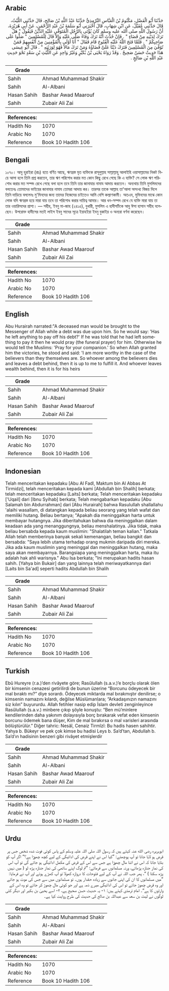 ## Arabic


<div dir="rtl" lang="ar" style={{fontSize:'larger',backgroundColor:'#f8f9fa',padding:20}}>
حَدَّثَنَا أَبُو الْفَضْلِ، مَكْتُومُ بْنُ الْعَبَّاسِ التِّرْمِذِيُّ حَدَّثَنَا عَبْدُ اللَّهِ بْنُ صَالِحٍ، قَالَ حَدَّثَنِي اللَّيْثُ، قَالَ حَدَّثَنِي عُقَيْلٌ، عَنِ ابْنِ شِهَابٍ، قَالَ أَخْبَرَنِي أَبُو سَلَمَةَ بْنُ عَبْدِ الرَّحْمَنِ، عَنْ أَبِي هُرَيْرَةَ، أَنَّ رَسُولَ اللَّهِ صلى الله عليه وسلم كَانَ يُؤْتَى بِالرَّجُلِ الْمُتَوَفَّى عَلَيْهِ الدَّيْنُ فَيَقُولُ ‏"‏ هَلْ تَرَكَ لِدَيْنِهِ مِنْ قَضَاءٍ ‏"‏ ‏.‏ فَإِنْ حُدِّثَ أَنَّهُ تَرَكَ وَفَاءً صَلَّى عَلَيْهِ وَإِلاَّ قَالَ لِلْمُسْلِمِينَ ‏"‏ صَلُّوا عَلَى صَاحِبِكُمْ ‏"‏ ‏.‏ فَلَمَّا فَتَحَ اللَّهُ عَلَيْهِ الْفُتُوحَ قَامَ فَقَالَ ‏"‏ أَنَا أَوْلَى بِالْمُؤْمِنِينَ مِنْ أَنْفُسِهِمْ فَمَنْ تُوُفِّيَ مِنَ الْمُسْلِمِينَ فَتَرَكَ دَيْنًا عَلَىَّ قَضَاؤُهُ وَمَنْ تَرَكَ مَالاً فَهُوَ لِوَرَثَتِهِ ‏"‏ ‏.‏ قَالَ أَبُو عِيسَى هَذَا حَدِيثٌ حَسَنٌ صَحِيحٌ ‏.‏ وَقَدْ رَوَاهُ يَحْيَى بْنُ بُكَيْرٍ وَغَيْرُ وَاحِدٍ عَنِ اللَّيْثِ بْنِ سَعْدٍ نَحْوَ حَدِيثِ عَبْدِ اللَّهِ بْنِ صَالِحٍ ‏.‏
</div>
<div style={{backgroundColor:'#f8f9fa',padding:20, marginBottom: 10}}><table> <thead> <tr> <th>Grade</th> <th></th> </tr> </thead> <tbody> <tr><td>Sahih</td><td>Ahmad Muhammad Shakir</td></tr><tr><td>Sahih</td><td>Al-Albani</td></tr><tr><td>Hasan Sahih</td><td>Bashar Awad Maarouf</td></tr><tr><td>Sahih</td><td>Zubair Ali Zai</td></tr></tbody></table><table> <thead> <tr> <th>References:</th> <th></th> </tr> </thead> <tbody><tr><td>Hadith No</td><td>1070</td></tr><tr><td>Arabic No</td><td>1070</td></tr><tr><td>Reference</td><td>Book 10 Hadith 106</td></tr></tbody></table></div>

## Bengali


<div dir="ltr" lang="bn" style={{fontSize:'larger',backgroundColor:'#f8f9fa',padding:20}}>
১০৭০। আবু হুরাইরা (রাঃ) হতে বর্ণিত আছে, ঋণগ্রস্ত মৃত ব্যক্তিকে রাসূলুল্লাহ সাল্লাল্লাহু আলাইহি ওয়াসাল্লামের নিকট নিয়ে আসা হলে তিনি প্রশ্ন করতেন, তার ঋণ পরিশোধ করার মত কোন কিছু রেখে গেছে কি এ ব্যক্তি? সে লোক ঋণ পরিশোধ করার মত সম্পদ রেখে গেছে বলা হলে তবে তিনি তার জানাযার নামায আদায় করতেন। অন্যথায় তিনি মুসলিমদের বলতেনঃ তোমাদের ভাইয়ের জানাযার নামায তোমরা আদায় কর। তারপর তাকে আল্লাহ তা'আলা অসংখ্য বিজয় দিলে তিনি দাড়িয়ে বললেনঃ মু'মিনদের জন্য তাদের নিজেদের চাইতেও আমি বেশি কল্যাণকামী। অতএব, মুমিনদের মাঝে কোন লোক যদি ঋণগ্রস্ত হয়ে মারা যায় তবে তা পরিশোধ করার দায়িত্ব আমার। আর ধন-সম্পদ রেখে যে ব্যক্তি মারা যায় তা তার ওয়ারিসদের প্রাপ্য। — সহীহ, ইবনু মা-জাহ (২৪১৫), বুখারী, মুসলিম এ হাদীসটিকে আবু ঈসা হাসান সহীহ বলেছেন। উপরোক্ত হাদীসের মতই লাইস ইবনু সাদের সূত্রে ইয়াহইয়া ইবনু বুকাইর ও অন্যরা বর্ণনা করেছেন।
</div>
<div style={{backgroundColor:'#f8f9fa',padding:20, marginBottom: 10}}><table> <thead> <tr> <th>Grade</th> <th></th> </tr> </thead> <tbody> <tr><td>Sahih</td><td>Ahmad Muhammad Shakir</td></tr><tr><td>Sahih</td><td>Al-Albani</td></tr><tr><td>Hasan Sahih</td><td>Bashar Awad Maarouf</td></tr><tr><td>Sahih</td><td>Zubair Ali Zai</td></tr></tbody></table><table> <thead> <tr> <th>References:</th> <th></th> </tr> </thead> <tbody><tr><td>Hadith No</td><td>1070</td></tr><tr><td>Arabic No</td><td>1070</td></tr><tr><td>Reference</td><td>Book 10 Hadith 106</td></tr></tbody></table></div>

## English


<div dir="ltr" lang="en" style={{fontSize:'larger',backgroundColor:'#f8f9fa',padding:20}}>
Abu Hurairah narrated:"A deceased man would be brought to the Messenger of Allah while a debt was due upon him. So he would say: 'Has he left anything to pay off his debt?' If he was told that he had left something to pay it then he would pray (the funeral prayer) for him. Otherwise he would tell the Muslims: 'Pray for your companion.' So when Allah granted him the victories, he stood and said: 'I am more worthy in the case of the believers than they themselves are. So whoever among the believers dies and leaves a debt behind, then it is up to me to fulfill it. And whoever leaves wealth behind, then it is for his heirs
</div>
<div style={{backgroundColor:'#f8f9fa',padding:20, marginBottom: 10}}><table> <thead> <tr> <th>Grade</th> <th></th> </tr> </thead> <tbody> <tr><td>Sahih</td><td>Ahmad Muhammad Shakir</td></tr><tr><td>Sahih</td><td>Al-Albani</td></tr><tr><td>Hasan Sahih</td><td>Bashar Awad Maarouf</td></tr><tr><td>Sahih</td><td>Zubair Ali Zai</td></tr></tbody></table><table> <thead> <tr> <th>References:</th> <th></th> </tr> </thead> <tbody><tr><td>Hadith No</td><td>1070</td></tr><tr><td>Arabic No</td><td>1070</td></tr><tr><td>Reference</td><td>Book 10 Hadith 106</td></tr></tbody></table></div>

## Indonesian


<div dir="ltr" lang="id" style={{fontSize:'larger',backgroundColor:'#f8f9fa',padding:20}}>
Telah menceritakan kepadaku [Abu Al Fadl, Maktum bin Al Abbas At Tirmidzi], telah menceritakan kepada kami [Abdullah bin Shalih] berkata; telah menceritakan kepadaku [Laits] berkata; Telah menceritakan kepadaku ['Uqail] dari [Ibnu Syihab] berkata; Telah mengabarkan kepadaku [Abu Salamah bin Abdurrahman] dari [Abu Hurairah] bahwa Rasulullah shallallahu 'alaihi wasallam, di datangkan kepada beliau seorang yang telah wafat dan memiliki hutang. Beliau bertanya; "Apakah dia meninggalkan harta untuk membayar hutangnya. Jika diberitahukan bahwa dia meninggalkan dalam keadaan ada yang menanggungnya, beliau menshalatinya. Jika tidak, maka beliau bersabda kepada kaum muslimin: "Shalatilah teman kalian." Tatkala Allah telah memberinya banyak sekali kemenangan, beliau bangkit dan bersabda: "Saya lebih utama terhadap orang mukmin daripada diri mereka. Jika ada kaum muslimin yang meninggal dan meninggalkan hutang, maka saya akan membayarnya. Barangsiapa yang meninggalkan harta, maka itu adalah hak ahli warisnya." Abu Isa berkata; "Ini merupakan hadits hasan sahih. [Yahya bin Bukair] dan yang lainnya telah meriwayatkannya dari [Laits bin Sa'ad] seperti hadits Abdullah bin Shalih
</div>
<div style={{backgroundColor:'#f8f9fa',padding:20, marginBottom: 10}}><table> <thead> <tr> <th>Grade</th> <th></th> </tr> </thead> <tbody> <tr><td>Sahih</td><td>Ahmad Muhammad Shakir</td></tr><tr><td>Sahih</td><td>Al-Albani</td></tr><tr><td>Hasan Sahih</td><td>Bashar Awad Maarouf</td></tr><tr><td>Sahih</td><td>Zubair Ali Zai</td></tr></tbody></table><table> <thead> <tr> <th>References:</th> <th></th> </tr> </thead> <tbody><tr><td>Hadith No</td><td>1070</td></tr><tr><td>Arabic No</td><td>1070</td></tr><tr><td>Reference</td><td>Book 10 Hadith 106</td></tr></tbody></table></div>

## Turkish


<div dir="ltr" lang="tr" style={{fontSize:'larger',backgroundColor:'#f8f9fa',padding:20}}>
Ebû Hureyre (r.a.)’den rivâyete göre; Rasûlullah (s.a.v.)’e borçlu olarak ölen bir kimsenin cenazesi getirilirdi de bunun üzerine “Borcunu ödeyecek bir mal bıraktı mı?” diye sorardı. Ödeyecek miktarda mal bırakmıştır denilirse; o kimsenin namazını kılardı, değilse Müslümanlara; “Arkadaşınızın namazını siz kılın” buyururdu. Allah fetihler nasip edip İslam devleti zenginleyince Rasûlullah (s.a.v.) minbere çıkıp şöyle konuştu: “Ben mü’minlere kendilerinden daha yakınım dolayısıyla borç bırakarak vefat eden kimsenin borcunu ödemek bana düşer, Kim de mal bırakırsa o mal varisleri arasında bölüştürülür.” Diğer tahric: Nesâî, Cenaiz Tirmîzî: Bu hadis hasen sahihtir. Yahya b. Bükeyr ve pek çok kimse bu hadisi Leys b. Sa’d’tan, Abdullah b. Sa’d’ın hadisinin benzeri gibi rivâyet etmişlerdir
</div>
<div style={{backgroundColor:'#f8f9fa',padding:20, marginBottom: 10}}><table> <thead> <tr> <th>Grade</th> <th></th> </tr> </thead> <tbody> <tr><td>Sahih</td><td>Ahmad Muhammad Shakir</td></tr><tr><td>Sahih</td><td>Al-Albani</td></tr><tr><td>Hasan Sahih</td><td>Bashar Awad Maarouf</td></tr><tr><td>Sahih</td><td>Zubair Ali Zai</td></tr></tbody></table><table> <thead> <tr> <th>References:</th> <th></th> </tr> </thead> <tbody><tr><td>Hadith No</td><td>1070</td></tr><tr><td>Arabic No</td><td>1070</td></tr><tr><td>Reference</td><td>Book 10 Hadith 106</td></tr></tbody></table></div>

## Urdu


<div dir="rtl" lang="ur" style={{fontSize:'larger',backgroundColor:'#f8f9fa',padding:20}}>
ابوہریرہ رضی الله عنہ کہتے ہیں کہ رسول اللہ صلی اللہ علیہ وسلم کے پاس کوئی فوت شدہ شخص جس پر قرض ہو لایا جاتا تو آپ پوچھتے: ”کیا اس نے اپنے قرض کی ادائیگی کے لیے کچھ چھوڑا ہے؟“ اگر آپ کو بتایا جاتا کہ اس نے اتنا مال چھوڑا ہے جس سے اس کے قرض کی مکمل ادائیگی ہو جائے گی تو آپ اس کی نماز جنازہ پڑھاتے، ورنہ مسلمانوں سے فرماتے: ”تم لوگ اپنے ساتھی کی نماز جنازہ پڑھ لو ( میں نہیں پڑھ سکتا ) “، پھر جب اللہ نے آپ کے لیے فتوحات کا دروازہ کھولا تو آپ کھڑے ہوئے اور آپ نے فرمایا: ”میں مسلمانوں کا ان کی اپنی جانوں سے زیادہ حقدار ہوں۔ تو مسلمانوں میں سے جس کی موت ہو جائے اور وہ قرض چھوڑ جائے تو اس کی ادائیگی میرے ذمہ ہے اور جو کوئی مال چھوڑ کر جائے تو وہ اس کے وارثوں کا ہے“۔ امام ترمذی کہتے ہیں: ۱- یہ حدیث حسن صحیح ہے، ۲- اسے یحییٰ بن بکیر اور دیگر کئی لوگوں نے لیث بن سعد سے عبداللہ بن صالح کی حدیث کی طرح روایت کیا ہے۔
</div>
<div style={{backgroundColor:'#f8f9fa',padding:20, marginBottom: 10}}><table> <thead> <tr> <th>Grade</th> <th></th> </tr> </thead> <tbody> <tr><td>Sahih</td><td>Ahmad Muhammad Shakir</td></tr><tr><td>Sahih</td><td>Al-Albani</td></tr><tr><td>Hasan Sahih</td><td>Bashar Awad Maarouf</td></tr><tr><td>Sahih</td><td>Zubair Ali Zai</td></tr></tbody></table><table> <thead> <tr> <th>References:</th> <th></th> </tr> </thead> <tbody><tr><td>Hadith No</td><td>1070</td></tr><tr><td>Arabic No</td><td>1070</td></tr><tr><td>Reference</td><td>Book 10 Hadith 106</td></tr></tbody></table></div>